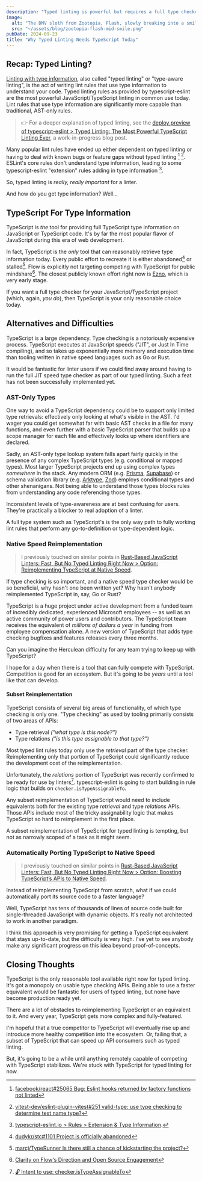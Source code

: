 ```yaml
---
description: "Typed linting is powerful but requires a full type checker to function well. Today, that means TypeScript. This is why we haven't found a suitable replacement yet."
image:
  alt: "The DMV sloth from Zootopia, Flash, slowly breaking into a smile."
  src: "~/assets/blog/zootopia-flash-mid-smile.png"
pubDate: 2024-09-23
title: "Why Typed Linting Needs TypeScript Today"
---
```



## Recap: Typed Linting?

[Linting with type information](https://typescript-eslint.io/getting-started/typed-linting), also called "typed linting" or "type-aware linting", is the act of writing lint rules that use type information to understand your code.
Typed linting rules as provided by typescript-eslint are the most powerful JavaScript/TypeScript linting in common use today.
Lint rules that use type information are significantly more capable than traditional, AST-only rules.

> 👉 For a deeper explanation of typed linting, see the [deploy preview of typescript-eslint > Typed Linting: The Most Powerful TypeScript Linting Ever](https://deploy-preview-10025--typescript-eslint.netlify.app/blog/typed-linting), a work-in-progress blog post.

Many popular lint rules have ended up either dependent on typed linting or having to deal with known bugs or feature gaps without typed linting [^eslint-plugin-react-hooks-detection-typed-linting] [^eslint-plugin-vitest-valid-type-type-checking].
ESLint's core rules don't understand type information, leading to some typescript-eslint "extension" rules adding in type information [^tseslint-extension-rules-type-checked].

So, typed linting is _really, really important_ for a linter.

And how do you get type information?
Well...

<LabeledVideo
	alt="Zootopia movie scene: Flash, a sloth working at the DMV, very slowly smiles. Judy and Nick wait patiently."
	description="I know reading about typed linting can be a bit of a slog. But I think it's very exciting information!"
	original="https://giphy.com/gifs/zootopia-dmv-xUA7aVWGYlUWCpzT7W"
	src={zootopiaFlashSmiling}
/>

## TypeScript For Type Information

TypeScript is _the_ tool for providing full TypeScript type information on JavaScript or TypeScript code.
It's by far the most popular flavor of JavaScript during this era of web development.

In fact, TypeScript is the _only_ tool that can reasonably retrieve type information today.
Every public effort to recreate it is either abandoned[^stc-abandoned] or stalled[^typerunner-stalled].
Flow is explicitly not targeting competing with TypeScript for public mindshare[^flow-blog-clarity-on-direction].
The closest publicly known effort right now is [Ezno](https://github.com/kaleidawave/ezno), which is very early stage.

If you want a full type checker for your JavaScript/TypeScript project (which, again, _you do_), then TypeScript is your only reasonable choice today.

## Alternatives and Difficulties

TypeScript is a large dependency.
Type checking is a notoriously expensive process.
TypeScript executes at JavaScript speeds ("JIT", or Just In Time compiling), and so takes up exponentially more memory and execution time than tooling written in native speed languages such as Go or Rust.

It would be fantastic for linter users if we could find away around having to run the full JIT speed type checker as part of our typed linting.
Such a feat has not been successfully implemented yet.

<LabeledVideo
	alt="Zootopia movie scene: a sloth working at the DMV very slowly stamps two papers. A waiting lioness face palms."
	description="Seen: TypeScript calculating types for a typed linting in a project utilizing Lodash, Prisma, and Zod."
	original="https://giphy.com/gifs/zootopia-dmv-3og0INAY5MLmEBubyU"
	src={zootopiaSlothStamping}
/>

### AST-Only Types

One way to avoid a TypeScript dependency could be to support only limited type retrievals: effectively only looking at what's visible in the AST.
I'd wager you could get somewhat far with basic AST checks in a file for many functions, and even further with a basic TypeScript parser that builds up a scope manager for each file and effectively looks up where identifiers are declared.

Sadly, an AST-only type lookup system falls apart fairly quickly in the presence of any complex TypeScript types (e.g. conditional or mapped types).
Most larger TypeScript projects end up using complex types _somewhere_ in the stack.
Any modern ORM (e.g. [Prisma](https://github.com/prisma/prisma), [Supabase](https://github.com/supabase/supabase)) or schema validation library (e.g. [Arktype](https://github.com/arktypeio/arktype), [Zod](https://github.com/colinhacks/zod)) employs conditional types and other shenanigans.
Not being able to understand those types blocks rules from understanding any code referencing those types.

Inconsistent levels of type-awareness are at best confusing for users.
They're practically a blocker to real adoption of a linter.

A full type system such as TypeScript's is the only way path to fully working lint rules that perform any go-to-definition or type-dependent logic.

### Native Speed Reimplementation

> I previously touched on similar points in [Rust-Based JavaScript Linters: Fast, But No Typed Linting Right Now > Option: Reimplementing TypeScript at Native Speed](/rust-based-javascript-linters-fast-but-no-typed-linting-right-now/#option-reimplementing-typescript-at-native-speed).

If type checking is so important, and a native speed type checker would be so beneficial, why hasn't one been written yet?
Why hasn't anybody reimplemented TypeScript in, say, Go or Rust?

TypeScript is a huge project under active development from a funded team of incredibly dedicated, experienced Microsoft employees -- as well as an active community of power users and contributors.
The TypeScript team receives the equivalent of _millions of dollars a year_ in funding from employee compensation alone.
A new version of TypeScript that adds type checking bugfixes and features releases every three months.

Can you imagine the Herculean difficulty for any team trying to keep up with TypeScript?

<LabeledVideo
	alt="Zootopia's Judy Hopps dramatically enacting a death, gesturing like blood pouring out her chest. Caption: 'Blood, blood, blood! And, death.'"
	description="Zootopia's Judy Hopps describing the fate of every high-profile attempt to reimplement TypeScript."
	original="https://tenor.com/view/zoo-tropolis-zootopia-lt-judy-hopps-nick-wilde-acting-gif-14399368"
	src={zootopiaBloodBloodBloodAndDeath}
/>

I hope for a day when there is a tool that can fully compete with TypeScript.
Competition is good for an ecosystem.
But it's going to be _years_ until a tool like that can develop.

#### Subset Reimplementation

TypeScript consists of several big areas of functionality, of which type checking is only one.
"Type checking" as used by tooling primarily consists of two areas of APIs:

- Type retrieval _("what type is this node?")_
- Type relations _("is this type assignable to that type?")_

Most typed lint rules today only use the _retrieval_ part of the type checker.
Reimplementing only that portion of TypeScript could significantly reduce the development cost of the reimplementation.

Unfortunately, the _relations_ portion of TypeScript was recently confirmed to be ready for use by linters[^tseslint-discussion-checker-is-type-assignable-to].
typescript-eslint is going to start building in rule logic that builds on `checker.isTypeAssignableTo`.

Any subset reimplementation of TypeScript would need to include equivalents both for the existing type _retrieval_ and type _relations_ APIs.
Those APIs include most of the tricky assignability logic that makes TypeScript so hard to reimplement in the first place.

A subset reimplementation of TypeScript for typed linting is tempting, but not as narrowly scoped of a task as it might seem.

### Automatically Porting TypeScript to Native Speed

> I previously touched on similar points in [Rust-Based JavaScript Linters: Fast, But No Typed Linting Right Now > Option: Boosting TypeScript’s APIs to Native Speed](/blog/rust-based-javascript-linters-fast-but-no-typed-linting-right-now/#option-boosting-typescripts-apis-to-native-speed).

Instead of reimplementing TypeScript from scratch, what if we could automatically port its source code to a faster language?

Well, TypeScript has tens of thousands of lines of source code built for single-threaded JavaScript with dynamic objects.
It's really not architected to work in another paradigm.

I think this approach is very promising for getting a TypeScript equivalent that stays up-to-date, but the difficulty is very high.
I've yet to see anybody make any significant progress on this idea beyond proof-of-concepts.

## Closing Thoughts

TypeScript is the only reasonable tool available right now for typed linting.
It's got a monopoly on usable type checking APIs.
Being able to use a faster equivalent would be fantastic for users of typed linting, but none have become production ready yet.

There are a lot of obstacles to reimplementing TypeScript or an equivalent to it.
And every year, TypeScript gets more complex and fully-featured.

I'm hopeful that a true competitor to TypeScript will eventually rise up and introduce more healthy competition into the ecosystem.
Or, failing that, a subset of TypeScript that can speed up API consumers such as typed linting.

But, it's going to be a while until anything remotely capable of competing with TypeScript stabilizes.
We're stuck with TypeScript for typed linting for now.

<LabeledVideo
	alt="Zootopia's Judy Hopps (rabbit) and Nick Wilde (fox) taking a selfie. Judy is excited, Nick is begrudging."
	description="Linting and type checking might not always get along, but the results are great."
	original="https://giphy.com/gifs/zootopia-16bJmyPvRbCDu"
	src={zootopiaJudyNickSelfie}
/>

[^eslint-plugin-react-hooks-detection-typed-linting]: [facebook/react#25065 Bug: Eslint hooks returned by factory functions not linted](https://github.com/facebook/react/issues/25065)

[^eslint-plugin-vitest-valid-type-type-checking]: [vitest-dev/eslint-plugin-vitest#251 valid-type: use type checking to determine test name type?](https://github.com/vitest-dev/eslint-plugin-vitest/issues/251)

[^flow-blog-clarity-on-direction]: [Clarity on Flow's Direction and Open Source Engagement](https://medium.com/flow-type/clarity-on-flows-direction-and-open-source-engagement-e721a4eb4d8b)

[^stc-abandoned]: [dudykr/stc#1101 Project is officially abandoned](https://github.com/dudykr/stc/issues/1101)

[^tseslint-discussion-checker-is-type-assignable-to]: [🔓 Intent to use: checker.isTypeAssignableTo](https://github.com/typescript-eslint/typescript-eslint/discussions/7936)

[^tseslint-extension-rules-type-checked]: [typescript-eslint.io > Rules > Extension & Type Information](https://typescript-eslint.io/rules/?=typeInformation-extension).

[^typerunner-stalled]: [marcj/TypeRunner Is there still a chance of kickstarting the project?](https://github.com/marcj/TypeRunner/issues/14)
